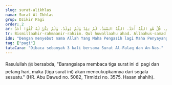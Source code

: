 ```yaml
---
slug: surat-alikhlas
nama: Surat Al-Ikhlas
grup: Dzikir Pagi
order: 2
ar: بِسْمِ اللَّهِ الرَّحْمَنِ الرَّحِيمِ. قُلْ هُوَ اللَّهُ أَحَدٌ. اللَّهُ الصَّمَدُ. لَمْ يَلِدْ وَلَمْ يُولَدْ. وَلَمْ يَكُنْ لَهُ كُفُوًا أَحَدٌ.
tr: Bismillaahir-rahmaanir-rahiim. Qul huwallaahu ahad. Allaahus-samad. Lam yalid wa lam yuulad. Wa lam yakul lahu kufuwan ahad.
idn: "Dengan menyebut nama Allah Yang Maha Pengasih lagi Maha Penyayang. Katakanlah: Dialah Allah, Yang Maha Esa. Allah adalah Ilah yang bergantung kepada-Nya segala urusan. Dia tidak beranak dan tiada pula diperanakkan, dan tidak ada seorang pun yang setara dengan Dia. (Dibaca 3x bersama Al-Falaq & An-Nas)"
tag: ["pagi"]
tataCara: "Dibaca sebanyak 3 kali bersama Surat Al-Falaq dan An-Nas."
---
```


Rasulullah ﷺ bersabda, "Barangsiapa membaca tiga surat ini di pagi dan petang hari, maka (tiga surat ini) akan mencukupkannya dari segala sesuatu." (HR. Abu Dawud no. 5082, Tirmidzi no. 3575. Hasan shahih).
